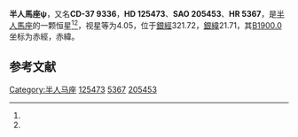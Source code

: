{{Starbox begin
| name = 半人馬座ψ
}}
{{Starbox observe
| epoch = [[J2000.0|J2000.0]]
| constell = [[半人馬座|半人馬座]]<ref name=SIMBAD>{{cite web
 | url=http://simbad.u-strasbg.fr/simbad/sim-id?Ident=HR+5367
 | title=Pulsating variable Star
 | publisher=Centre de Données astronomiques de Strasbourg
 | work=SIMBAD
 | accessdate=2012-07-13
 | archive-date=2019-05-14
 | archive-url=https://web.archive.org/web/20190514164617/http://simbad.u-strasbg.fr/simbad/sim-id?Ident=HR+5367
 | dead-url=no
 }}</ref><ref name=DATA>{{cite web
 | url=http://vizier.u-strasbg.fr/viz-bin/VizieR-5?-out.add=.&-source=5050&-corr=PK=HR&-out.max=9999&HR=5367
 | title=VizieR Detailed Page
 | accessdate=2012-07-13
 | archive-date=2016-03-05
 | archive-url=https://web.archive.org/web/20160305015933/http://vizier.u-strasbg.fr/viz-bin/VizieR-5?-out.add=.&-source=5050&-corr=PK=HR&-out.max=9999&HR=5367
 | dead-url=no
 }}</ref>
| 星官 = 
| ra = {{RA|14|20|33.4}}<ref name=SIMBAD /><ref name=DATA />
| dec = {{DEC|-37|53|7}}<ref name=SIMBAD /><ref name=DATA />
| appmag_v = 4.05<ref name=SIMBAD /><ref name=DATA />
}}
{{Starbox character
| class = A0IV<ref name=SIMBAD /><ref name=DATA />
| b-v = -0.03<ref name=SIMBAD /><ref name=DATA />
| u-b = -0.11<ref name=SIMBAD /><ref name=DATA />
| r-i = -0.02<ref name=SIMBAD /><ref name=DATA />
| variable = 
}}
{{Starbox astrometry
| radial_v = -0.11
| prop_mo_ra = -5
| parallax = 0.003
| p_error = 
}}
{{Starbox catalog
| names =CD-37 9336，[[SAO星表|SAO]] 205453，[[HD星表|HD]] 125473，[[HR星表|HR]] 5367}}
{{Starbox reference |Simbad=HR+5367}}
{{Starbox end}}

'''半人馬座ψ'''，又名'''CD-37 9336'''，'''HD 125473'''、'''SAO 205453'''、'''HR 5367'''，是[[半人馬座|半人馬座]]的一颗恒星<ref name=SIMBAD /><ref name=DATA />，视星等为4.05，位于[[銀道座標系|銀經]]321.72，[[銀道座標系|銀緯]]21.71，其[[B1900.0|B1900.0]]坐标为赤經{{RA|14|14|28.3}}，赤緯{{DEC|-37|21.71|31}}。

== 参考文献 ==
{{reflist}}

{{star-stub}}

{{半人馬座恒星}}
{{星官|柱|11|0|角宿}}
[[Category:半人马座|Category:半人马座]]
[[Category:HD和HDE天體|125473]]
[[Category:HR天體|5367]]
[[Category:SAO天體|205453]]